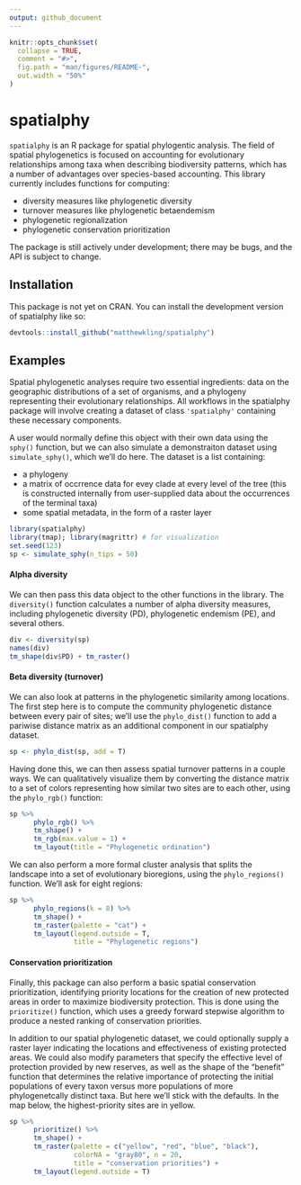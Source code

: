 ```yaml
---
output: github_document
---
```


<!-- README.md is generated from README.Rmd. Please edit that file -->

```r
knitr::opts_chunk$set(
  collapse = TRUE,
  comment = "#>",
  fig.path = "man/figures/README-",
  out.width = "50%"
)
```

# spatialphy

<!-- badges: start -->

<!-- badges: end -->

`spatialphy` is an R package for spatial phylogentic analysis. The field of spatial phylogenetics is focused on accounting for evolutionary relationships among taxa when describing biodiversity patterns, which has a number of advantages over species-based accounting. This library currently includes functions for computing:

-   diversity measures like phylogenetic diversity
-   turnover measures like phylogenetic betaendemism
-   phylogenetic regionalization
-   phylogenetic conservation prioritization

The package is still actively under development; there may be bugs, and the API is subject to change.


## Installation

This package is not yet on CRAN. You can install the development version of spatialphy like so:

``` r
devtools::install_github("matthewkling/spatialphy")
```

## Examples

Spatial phylogenetic analyses require two essential ingredients: data on the geographic distributions of a set of organisms, and a phylogeny representing their evolutionary relationships. All workflows in the spatialphy package will involve creating a dataset of class `'spatialphy'` containing these necessary components. 

A user would normally define this object with their own data using the `sphy()` function, but we can also simulate a demonstraiton dataset using `simulate_sphy()`, which we'll do here. The dataset is a list containing:

- a phylogeny
- a matrix of occrrence data for evey clade at every level of the tree (this is constructed internally from user-supplied data about the occurrences of the terminal taxa)
- some spatial metadata, in the form of a raster layer

```r
library(spatialphy)
library(tmap); library(magrittr) # for visualization
set.seed(123)
sp <- simulate_sphy(n_tips = 50)
```


#### Alpha diversity

We can then pass this data object to the other functions in the library. The `diversity()` function calculates a number of alpha diversity measures, including phylogenetic diversity (PD), phylogenetic endemism (PE), and several others. 

```r
div <- diversity(sp)
names(div)
tm_shape(div$PD) + tm_raster()
```


#### Beta diversity (turnover)

We can also look at patterns in the phylogenetic similarity among locations. The first step here is to compute the community phylogenetic distance between every pair of sites; we'll use the `phylo_dist()` function to add a pariwise distance matrix as an additional component in our spatialphy dataset.

```r
sp <- phylo_dist(sp, add = T)
```

Having done this, we can then assess spatial turnover patterns in a couple ways. We can qualitatively visualize them by converting the distance matrix to a set of colors representing how similar two sites are to each other, using the `phylo_rgb()` function:

```r
sp %>%
      phylo_rgb() %>%
      tm_shape() +
      tm_rgb(max.value = 1) +
      tm_layout(title = "Phylogenetic ordination")
```

We can also perform a more formal cluster analysis that splits the landscape into a set of evolutionary bioregions, using the `phylo_regions()` function. We'll ask for eight regions:

```r
sp %>%
      phylo_regions(k = 8) %>%
      tm_shape() +
      tm_raster(palette = "cat") +
      tm_layout(legend.outside = T,
                title = "Phylogenetic regions")
```


#### Conservation prioritization

Finally, this package can also perform a basic spatial conservation prioritization, identifying priority locations for the creation of new protected areas in order to maximize biodiversity protection. This is done using the `prioritize()` function, which uses a greedy forward stepwise algorithm to produce a nested ranking of conservation priorities.

In addition to our spatial phylogenetic dataset, we could optionally supply a raster layer indicating the locations and effectiveness of existing protected areas. We could also modify parameters that specify the effective level of protection provided by new reserves, as well as the shape of the "benefit" function that determines the relative importance of protecting the initial populations of every taxon versus more populations of more phylogenetcally distinct taxa. But here we'll stick with the defaults. In the map below, the highest-priority sites are in yellow.

```r
sp %>%
      prioritize() %>%
      tm_shape() + 
      tm_raster(palette = c("yellow", "red", "blue", "black"),
                colorNA = "gray80", n = 20,
                title = "conservation priorities") + 
      tm_layout(legend.outside = T)
```

